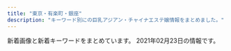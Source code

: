 ```yaml
---
title: "東京・有楽町・銀座"
description: "キーワード別にの巨乳アジアン・チャイナエステ嬢情報をまとめました。"
---
```


新着画像と新着キーワードをまとめています。
2021年02月23日の情報です。

<DmmAffiliateIns />
<KeywordTable
  shops={
    [
    {
        "img_links": [
            "http://sweet-massage.work/img/m1.png",
            "http://sweet-massage.work/img/s4.jpg",
            "http://sweet-massage.work/img/st04.jpg",
            "http://sweet-massage.work/img/st03.jpg",
            "http://sweet-massage.work/sp/img/tit.jpg",
            "http://sweet-massage.work/img/st2.jpg",
            "http://sweet-massage.work/sp/img/st3.jpg",
            "http://sweet-massage.work/sp/img/s6.jpg",
            "http://sweet-massage.work/img/sta1.jpg",
            "http://sweet-massage.work/img/sta6.jpg",
            "http://sweet-massage.work/img/s2.jpg",
            "http://sweet-massage.work/sp/img/st005.jpg",
            "http://sweet-massage.work/img/st4.jpg",
            "http://sweet-massage.work/sp/img/st06.jpg",
            "http://sweet-massage.work/img/foot-body.jpg",
            "http://sweet-massage.work/img/st02.jpg",
            "http://sweet-massage.work/sp/img/add2.jpg",
            "http://sweet-massage.work/sp/img/pic.jpg",
            "http://sweet-massage.work/sp/img/st2.jpg",
            "http://sweet-massage.work/sp/img/t-r.jpg",
            "http://sweet-massage.work/img/sta5.jpg",
            "http://sweet-massage.work/img/sta2.jpg",
            "http://sweet-massage.work/img/mobile-1.png",
            "http://sweet-massage.work/img/s6.jpg",
            "http://sweet-massage.work/img/s3.jpg",
            "http://sweet-massage.work/sp/img/t-a.jpg",
            "http://sweet-massage.work/sp/img/t-o.jpg",
            "http://sweet-massage.work/sp/img/s5.jpg",
            "http://sweet-massage.work/sp/img/time.jpg",
            "http://sweet-massage.work/sp/img/t-s.jpg",
            "http://sweet-massage.work/sp/img/sys.jpg",
            "http://sweet-massage.work/img/st3.jpg",
            "http://sweet-massage.work/img/sta4.jpg",
            "http://sweet-massage.work/sp/img/st04.jpg",
            "http://sweet-massage.work/sp/img/tel.jpg",
            "http://sweet-massage.work/img/st5.jpg",
            "http://sweet-massage.work/sp/img/st1.jpg",
            "http://sweet-massage.work/sp/img/st03.jpg",
            "http://sweet-massage.work/sp/img/st5.jpg",
            "http://sweet-massage.work/sp/img/add.jpg",
            "http://sweet-massage.work/img/sta3.jpg",
            "http://sweet-massage.work/sp/img/st05.jpg",
            "http://sweet-massage.work/sp/img/st01.jpg",
            "http://sweet-massage.work/img/s5.jpg",
            "http://sweet-massage.work/img/st1.jpg",
            "http://sweet-massage.work/img/st005.jpg",
            "http://sweet-massage.work/img/st06.jpg",
            "http://sweet-massage.work/sp/img/botton.jpg",
            "http://sweet-massage.work/sp/img/st02.jpg",
            "http://sweet-massage.work/img/s1.jpg",
            "http://sweet-massage.work/sp/img/info.jpg",
            "http://sweet-massage.work/img/st6.jpg",
            "http://sweet-massage.work/sp/img/st6.jpg",
            "http://sweet-massage.work/sp/img/st4.jpg",
            "http://sweet-massage.work/img/st05.jpg",
            "http://sweet-massage.work/sp/img/t-t.jpg",
            "http://sweet-massage.work/sp/img/s3.jpg",
            "http://sweet-massage.work/sp/img/s4.jpg",
            "http://sweet-massage.work/sp/img/pc.jpg",
            "http://sweet-massage.work/img/st01.jpg"
        ],
        "name": "Sweet",
        "keywords": {
            "C": 6,
            "89": 3,
            "D": 6,
            "88": 3,
            "85": 6,
            "E": 6,
            "86": 6
        },
        "url": "http://sweet-massage.work/",
        "station": "\u8305\u5834\u753a\u99c53\u756a\u51fa\u53e3"
    },
    {
        "url": "http://a-smile.click/",
        "name": "Firework\uff5e\u30d5\u30a1\u30a4\u30a2\u30ef\u30fc\u30af\uff5e",
        "img_links": [
            "http://a-smile.click/girl/5_1.jpg",
            "http://a-smile.click/img/faq_headimg.jpg",
            "http://a-smile.click/img/rec_headimg.jpg",
            "http://a-smile.click/girl/5.jpg",
            "http://a-smile.click/girl/2.jpg",
            "http://a-smile.click/girl/1.jpg",
            "http://a-smile.click/img/link_headimg.jpg",
            "http://a-smile.click/girl/6.jpg",
            "http://a-smile.click/img/room/photo01.jpg",
            "http://a-smile.click/girl/2_1.jpg",
            "http://a-smile.click/img/room/photo03.jpg",
            "http://a-smile.click/img/room/photo02.jpg",
            "http://a-smile.click/img/qr.png",
            "http://a-smile.click/girl/3_1.jpg",
            "http://a-smile.click/girl/4.jpg",
            "http://a-smile.click/img/head_img.jpg",
            "http://a-smile.click/img/room/photo04.jpg",
            "http://a-smile.click/girl/1_1.jpg",
            "http://a-smile.click/girl/3.jpg",
            "http://a-smile.click/img/tel.png",
            "http://a-smile.click/img/staff_headimg.jpg"
        ],
        "keywords": {},
        "station": "\u7bc9\u5730\u99c52\u756a\u51fa\u53e3"
    },
    {
        "station": "JR\u6771\u4eac\u99c5\u516b\u91cd\u6d32\u5317\u53e3",
        "name": "For you",
        "url": "http://f-relaxe.net",
        "img_links": [
            "http://f-relaxe.net/girl/011.jpg",
            "http://f-relaxe.net/images/index_07.jpg",
            "http://f-relaxe.net/girl/02a.jpg",
            "http://f-relaxe.net/images/index_13.jpg",
            "http://f-relaxe.net/images/rec_11.jpg",
            "http://f-relaxe.net/images/staff_11.jpg",
            "http://f-relaxe.net/girl/012.jpg",
            "http://f-relaxe.net/images/index_17.jpg",
            "http://f-relaxe.net/images/info_11.jpg",
            "http://f-relaxe.net/girl/011a.jpg",
            "http://f-relaxe.net/images/sub_12.jpg",
            "http://f-relaxe.net/images/index_08.jpg",
            "http://f-relaxe.net/girl/010a.jpg",
            "http://f-relaxe.net/girl/08a.jpg",
            "http://f-relaxe.net/images/index_05.jpg",
            "http://f-relaxe.net/images/index_09.jpg",
            "http://f-relaxe.net/girl/024.jpg",
            "http://f-relaxe.net/images/index_04.jpg",
            "http://f-relaxe.net/images/info.jpg",
            "http://f-relaxe.net/girl/00.jpg",
            "http://f-relaxe.net/girl/010.jpg",
            "http://f-relaxe.net/girl/09a.jpg",
            "http://f-relaxe.net/images/index_06.jpg",
            "http://f-relaxe.net/girl/07a.jpg",
            "http://f-relaxe.net/girl/02.jpg",
            "http://f-relaxe.net/images/01.jpg",
            "http://f-relaxe.net/images/index_12.jpg",
            "http://f-relaxe.net/girl/013.jpg",
            "http://f-relaxe.net/girl/013a.jpg",
            "http://f-relaxe.net/girl/07.jpg",
            "http://f-relaxe.net/girl/09.jpg",
            "http://f-relaxe.net/images/sub_15.jpg",
            "http://f-relaxe.net/girl/04.jpg",
            "http://f-relaxe.net/images/index_119.jpg",
            "http://f-relaxe.net/girl/08.jpg",
            "http://f-relaxe.net/images/index_10.jpg",
            "http://f-relaxe.net/girl/012a.jpg",
            "http://f-relaxe.net/images/index_03.jpg",
            "http://f-relaxe.net/images/02.jpg",
            "http://f-relaxe.net/images/index_01.jpg",
            "http://f-relaxe.net/images/line.jpg",
            "http://f-relaxe.net/images/sub_10.jpg",
            "http://f-relaxe.net/images/index_16.jpg",
            "http://f-relaxe.net/images/index_18.jpg",
            "http://f-relaxe.net/girl/017.jpg",
            "http://f-relaxe.net/images/rec.jpg",
            "http://f-relaxe.net/images/03.jpg",
            "http://f-relaxe.net/images/index_14.jpg"
        ],
        "keywords": {
            "C": 3,
            "85": 3,
            "D": 2,
            "91": 1,
            "93": 1,
            "E": 3,
            "83": 1,
            "87": 1,
            "G": 1,
            "90": 1,
            "86": 1,
            "89": 1
        }
    },
    {
        "station": "JR\u6771\u4eac\u99c5\u516b\u91cd\u6d32\u5317\u53e3",
        "img_links": [
            "https://mens-esthe.jpn.vin/photos/sites/4/2020/12/202012110248090.jpg",
            "https://mens-esthe.jpn.vin/images/side_mobile.jpg",
            "https://mens-esthe.jpn.vin/images/tit_staff.jpg",
            "https://mens-esthe.jpn.vin/images/photo_1.jpg",
            "https://mens-esthe.jpn.vin/images/tit_pick.jpg",
            "https://mens-esthe.jpn.vin/images/tit_face.jpg",
            "https://mens-esthe.jpn.vin/images/room2.jpg",
            "https://mens-esthe.jpn.vin/images/nav_link04.png",
            "https://mens-esthe.jpn.vin/images/navbar-top.jpg",
            "https://mens-esthe.jpn.vin/images/tit_info.jpg",
            "https://mens-esthe.jpn.vin/images/nav_link02.png",
            "https://mens-esthe.jpn.vin/images/sp_tit_staff02.jpg",
            "https://mens-esthe.jpn.vin/photos/sites/4/2020/12/2020121102464663.jpg",
            "https://mens-esthe.jpn.vin/images/sp_tit_link.jpg",
            "https://mens-esthe.jpn.vin/images/nav_link01.png",
            "https://mens-esthe.jpn.vin/images/sp_tit_info.jpg",
            "https://mens-esthe.jpn.vin/images/end.png",
            "https://mens-esthe.jpn.vin/images/top.png",
            "https://mens-esthe.jpn.vin/images/sp_end.png",
            "https://mens-esthe.jpn.vin/images/tit_link.jpg",
            "https://mens-esthe.jpn.vin/images/tit_staff02.jpg",
            "https://mens-esthe.jpn.vin/photos/sites/4/2020/12/2020121102501422.jpg",
            "https://mens-esthe.jpn.vin/images/sp_tit_pick.jpg",
            "https://mens-esthe.jpn.vin/images/sp_tit_staff.jpg",
            "https://mens-esthe.jpn.vin/images/nav_link05.png",
            "https://mens-esthe.jpn.vin/photos/sites/4/2020/12/2020121102462172.jpg",
            "https://mens-esthe.jpn.vin/images/nav_link03.png",
            "https://mens-esthe.jpn.vin/images/nav_link08.png",
            "https://mens-esthe.jpn.vin/photos/sites/4/2020/12/2020121102483539.jpg",
            "https://mens-esthe.jpn.vin/images/sp_photo_1.jpg",
            "https://mens-esthe.jpn.vin/images/room1.jpg",
            "https://mens-esthe.jpn.vin/images/nav_link07.png",
            "https://mens-esthe.jpn.vin/images/nav_link06.png"
        ],
        "name": "\u6771\u4eac\u65e5\u672c\u6a4b\u30e1\u30f3\u30ba\u30a8\u30b9\u30c6",
        "url": "https://mens-esthe.jpn.vin/",
        "keywords": {
            "D": 125,
            "86": 100,
            "85": 25
        }
    },
    {
        "name": "\u7652\u3057\u306e\u6d77",
        "url": "http://xn--vckg5a5c7c8c1czd.in.net/",
        "img_links": [
            "http://xn--vckg5a5c7c8c1czd.in.net/images/staff_images/top_small_5.jpg",
            "http://xn--vckg5a5c7c8c1czd.in.net/images/an_1_07.jpg",
            "http://xn--vckg5a5c7c8c1czd.in.net/images/an_2_07.jpg",
            "http://xn--vckg5a5c7c8c1czd.in.net/images/staff_images/cg17.jpg",
            "http://xn--vckg5a5c7c8c1czd.in.net/images/staff_images/top_small_14.jpg",
            "http://xn--vckg5a5c7c8c1czd.in.net/images/slider/slide3.jpg",
            "http://xn--vckg5a5c7c8c1czd.in.net/images/an_1_04.jpg",
            "http://xn--vckg5a5c7c8c1czd.in.net/images/slider/slide2s.jpg",
            "http://xn--vckg5a5c7c8c1czd.in.net/images/an_2_05.jpg",
            "http://xn--vckg5a5c7c8c1czd.in.net/images/slider/slide2.jpg",
            "http://xn--vckg5a5c7c8c1czd.in.net/images/an_2_04.jpg",
            "http://xn--vckg5a5c7c8c1czd.in.net/images/an_2_02.jpg",
            "http://xn--vckg5a5c7c8c1czd.in.net/images/QRcode.jpg",
            "http://xn--vckg5a5c7c8c1czd.in.net/images/slider/slide1s.jpg",
            "http://xn--vckg5a5c7c8c1czd.in.net/images/an_1_02.jpg",
            "http://xn--vckg5a5c7c8c1czd.in.net/images/index_01.jpg",
            "http://xn--vckg5a5c7c8c1czd.in.net/images/slider/slide1.jpg",
            "http://xn--vckg5a5c7c8c1czd.in.net/images/staff_images/top_small_16.jpg",
            "http://xn--vckg5a5c7c8c1czd.in.net/images/staff_images/top_small_1.jpg",
            "http://xn--vckg5a5c7c8c1czd.in.net/images/no.png",
            "http://xn--vckg5a5c7c8c1czd.in.net/images/staff_images/top_small_17.jpg",
            "http://xn--vckg5a5c7c8c1czd.in.net/images/staff_images/cg16.jpg",
            "http://xn--vckg5a5c7c8c1czd.in.net/images/an_2_03.jpg",
            "http://xn--vckg5a5c7c8c1czd.in.net/images/slider/slide3s.jpg",
            "http://xn--vckg5a5c7c8c1czd.in.net/images/staff_images/cg14.jpg",
            "http://xn--vckg5a5c7c8c1czd.in.net/images/staff_images/cg1.jpg",
            "http://xn--vckg5a5c7c8c1czd.in.net/images/staff_images/cg5.jpg",
            "http://xn--vckg5a5c7c8c1czd.in.net/images/an_1_06.jpg",
            "http://xn--vckg5a5c7c8c1czd.in.net/images/an_2_06.jpg",
            "http://xn--vckg5a5c7c8c1czd.in.net/images/an_1_03.jpg"
        ],
        "station": "\u65b0\u5bcc\u753a\u99c5",
        "keywords": {
            "E": 4,
            "D": 16,
            "86": 20
        }
    },
    {
        "img_links": [
            "http://prime-relax.work/img/sta7.jpg",
            "http://prime-relax.work/sp/img/sta13.jpg",
            "http://prime-relax.work/img/link-.jpg",
            "http://prime-relax.work/sp/img/sta8.jpg",
            "http://prime-relax.work/img/st7.jpg",
            "http://prime-relax.work/img/st13.jpg",
            "http://prime-relax.work/img/mo.png",
            "http://prime-relax.work/img/st4.jpg",
            "http://prime-relax.work/img/sta9.jpg",
            "http://prime-relax.work/sp/img/sta4.jpg",
            "http://prime-relax.work/img/head.jpg",
            "http://prime-relax.work/sp/img/add.jpg",
            "http://prime-relax.work/sp/img/botton.jpg",
            "http://prime-relax.work/img/st5.jpg",
            "http://prime-relax.work/img/st9.jpg",
            "http://prime-relax.work/sp/img/sys.jpg",
            "http://prime-relax.work/img/st07.jpg",
            "http://prime-relax.work/img/sta13.jpg",
            "http://prime-relax.work/img/IMG_1675.jpg",
            "http://prime-relax.work/sp/img/sta9.jpg",
            "http://prime-relax.work/sp/img/p-7.jpg",
            "http://prime-relax.work/img/IMG_1667.jpg",
            "http://prime-relax.work/sp/img/sta7.jpg",
            "http://prime-relax.work/img/st8.jpg",
            "http://prime-relax.work/img/sys.jpg",
            "http://prime-relax.work/sp/img/add2.jpg",
            "http://prime-relax.work/sp/img/t-o.jpg",
            "http://prime-relax.work/img/IMG_1699.jpg",
            "http://prime-relax.work/img/eve.jpg",
            "http://prime-relax.work/img/sta5.jpg",
            "http://prime-relax.work/sp/img/t-s.jpg",
            "http://prime-relax.work/sp/img/sta11.jpg",
            "http://prime-relax.work/img/st04.jpg",
            "http://prime-relax.work/img/st12.jpg",
            "http://prime-relax.work/img/sta4.jpg",
            "http://prime-relax.work/sp/img/time.jpg",
            "http://prime-relax.work/sp/img/tel.jpg",
            "http://prime-relax.work/sp/img/p-8.jpg",
            "http://prime-relax.work/sp/img/sta5.jpg",
            "http://prime-relax.work/img/sta8.jpg",
            "http://prime-relax.work/img/st11.jpg",
            "http://prime-relax.work/sp/img/t-r.jpg",
            "http://prime-relax.work/sp/img/sta14.jpg",
            "http://prime-relax.work/sp/img/p-9.jpg",
            "http://prime-relax.work/img/IMG_1709.jpg",
            "http://prime-relax.work/img/bottom-.png",
            "http://prime-relax.work/sp/img/cam.jpg",
            "http://prime-relax.work/img/st014.jpg",
            "http://prime-relax.work/img/link20067.jpg",
            "http://prime-relax.work/img/link10033.jpg",
            "http://prime-relax.work/img/sta11.jpg",
            "http://prime-relax.work/img/st013.jpg",
            "http://prime-relax.work/img/body-.jpg",
            "http://prime-relax.work/img/sta14.jpg",
            "http://prime-relax.work/sp/img/tit.jpg",
            "http://prime-relax.work/img/sta12.jpg",
            "http://prime-relax.work/sp/img/t-a.jpg",
            "http://prime-relax.work/sp/img/add3.jpg",
            "http://prime-relax.work/sp/img/sta12.jpg",
            "http://prime-relax.work/sp/img/pic.jpg",
            "http://prime-relax.work/sp/img/t-t.jpg",
            "http://prime-relax.work/img/st14.jpg",
            "http://prime-relax.work/img/bottom.png",
            "http://prime-relax.work/sp/img/pc.jpg",
            "http://prime-relax.work/sp/img/info.jpg",
            "http://prime-relax.work/img/link300100.jpg",
            "http://prime-relax.work/img/st08.jpg"
        ],
        "name": "PRIME\u30fb\u30d7\u30e9\u30a4\u30e0",
        "station": "\u99ac\u55b0\u753a\u99c51\u756a\u51fa\u53e3",
        "keywords": {
            "D": 10,
            "86": 7,
            "87": 4,
            "84": 5,
            "82": 1,
            "E": 1,
            "C": 7,
            "88": 1
        },
        "url": "http://prime-relax.work/"
    },
    {
        "url": "http://ginzamassage.net",
        "img_links": [
            "http://ginzamassage.net/user_data/00000128.jpg",
            "http://ginzamassage.net/user_data/00000238.jpg",
            "http://ginzamassage.net/user_data/00000135.jpg",
            "http://ginzamassage.net/user_data/00000142.jpg",
            "http://ginzamassage.net/user_data/00000131.jpg",
            "http://ginzamassage.net/user_data/00000233.jpg",
            "http://ginzamassage.net/user_data/00000138.jpg",
            "http://ginzamassage.net/images/noimg.png",
            "http://ginzamassage.net/user_data/00000146.jpg",
            "http://ginzamassage.net/user_data/00000124.jpg",
            "http://ginzamassage.net/user_data/00000133.jpg",
            "http://ginzamassage.net/user_data/00000116.jpg",
            "http://ginzamassage.net/user_data/00000226.jpg",
            "http://ginzamassage.net/user_data/00000109.jpg",
            "http://ginzamassage.net/user_data/00000141.jpg",
            "http://ginzamassage.net/user_data/00000125.jpg",
            "http://ginzamassage.net/user_data/00000228.jpg",
            "http://ginzamassage.net/user_data/00000153.jpg",
            "http://ginzamassage.net/user_data/00000100.jpg",
            "http://ginzamassage.net/user_data/00000218.jpg",
            "http://ginzamassage.net/user_data/00000104.jpg",
            "http://ginzamassage.net/user_data/00000103.jpg",
            "http://ginzamassage.net/user_data/00000147.jpg",
            "http://ginzamassage.net/user_data/00000101.jpg",
            "http://ginzamassage.net/user_data/00000130.jpg",
            "http://ginzamassage.net/images/1.jpg",
            "http://ginzamassage.net/user_data/00000099.jpg",
            "http://ginzamassage.net/user_data/00000143.jpg",
            "http://ginzamassage.net/user_data/00000139.jpg",
            "http://ginzamassage.net/user_data/00000216.jpg",
            "http://ginzamassage.net/user_data/00000123.jpg",
            "http://ginzamassage.net/user_data/00000121.jpg",
            "http://ginzamassage.net/user_data/00000102.jpg",
            "http://ginzamassage.net/user_data/00000106.jpg",
            "http://ginzamassage.net/user_data/00000137.jpg",
            "http://ginzamassage.net/user_data/00000225.jpg",
            "http://ginzamassage.net/user_data/00000129.jpg",
            "http://ginzamassage.net/user_data/00000134.jpg",
            "http://ginzamassage.net/user_data/00000105.jpg",
            "http://ginzamassage.net/user_data/00000148.png",
            "http://ginzamassage.net/user_data/00000217.jpg",
            "http://ginzamassage.net/user_data/00000115.jpg",
            "http://ginzamassage.net/user_data/00000117.jpg",
            "http://ginzamassage.net/user_data/00000097.jpg",
            "http://ginzamassage.net/user_data/00000140.jpg",
            "http://ginzamassage.net/user_data/00000232.jpg",
            "http://ginzamassage.net/user_data/00000114.jpg",
            "http://ginzamassage.net/user_data/00000184.jpg",
            "http://ginzamassage.net/user_data/00000149.jpg",
            "http://ginzamassage.net/user_data/00000235.jpg",
            "http://ginzamassage.net/user_data/00000237.jpg",
            "http://ginzamassage.net/user_data/00000132.jpg",
            "http://ginzamassage.net/user_data/00000126.jpg",
            "http://ginzamassage.net/user_data/00000144.jpg",
            "http://ginzamassage.net/user_data/00000136.jpg",
            "http://ginzamassage.net/user_data/00000127.jpg",
            "http://ginzamassage.net/user_data/00000145.jpg"
        ],
        "name": "\u91d1\u306e\u83ef",
        "keywords": {
            "\u4e73": 1,
            "\u80f8": 7
        },
        "station": "\u6771\u9280\u5ea7\u99c55\u756a\u51fa\u53e3"
    },
    {
        "keywords": {
            "86": 4,
            "D": 6,
            "88": 6,
            "C": 14,
            "85": 10
        },
        "station": "\u6c34\u5929\u5bae\u524d\u99c58\u756a\u51fa\u53e3",
        "name": "\u3086\u3089\u308a\u9999",
        "url": "http://yurarika.work/",
        "img_links": [
            "http://yurarika.work/staff/mirai2.jpg",
            "http://yurarika.work/staff/rara.jpg",
            "http://yurarika.work/staff/mika1.jpg",
            "http://yurarika.work/img/all/loader.png",
            "http://yurarika.work/staff/rara2.jpg",
            "http://yurarika.work/staff/aya.jpg",
            "http://yurarika.work/staff/rara1.jpg",
            "http://yurarika.work/staff/mirai1.jpg",
            "http://yurarika.work/staff/aya2.jpg",
            "http://yurarika.work/staff/mika2.jpg",
            "http://yurarika.work/staff/mika.jpg",
            "http://yurarika.work/staff/aya1.jpg",
            "http://yurarika.work/staff/mirai.jpg"
        ]
    },
    {
        "img_links": [
            "https://angel-love.tyo.cm/photos/sites/27/2021/02/2021021603162127.jpg",
            "https://angel-love.tyo.cm/images/mobile.jpg",
            "https://angel-love.tyo.cm/images/top.jpg",
            "https://angel-love.tyo.cm/photos/sites/27/2021/02/2021021603212172.jpg",
            "https://angel-love.tyo.cm/images/room2.jpg",
            "https://angel-love.tyo.cm/images/s_news.jpg",
            "https://angel-love.tyo.cm/images/s_staff.png",
            "https://angel-love.tyo.cm/images/news_bj1.jpg",
            "https://angel-love.tyo.cm/photos/sites/27/2021/02/2021021606263617.jpg",
            "https://angel-love.tyo.cm/images/s1.jpg",
            "https://angel-love.tyo.cm/images/s3.jpg",
            "https://angel-love.tyo.cm/images/news_bj3.jpg",
            "https://angel-love.tyo.cm/images/room4.jpg",
            "https://angel-love.tyo.cm/images/info.jpg",
            "https://angel-love.tyo.cm/images/room3.jpg",
            "https://angel-love.tyo.cm/photos/sites/27/2021/02/2021021603162366.jpg",
            "https://angel-love.tyo.cm/photos/sites/27/2021/02/2021021606344273.jpg",
            "https://angel-love.tyo.cm/images/room1.jpg"
        ],
        "station": "\u9280\u5ea7\u99c5A5\u51fa\u53e3",
        "keywords": {
            "87": 10,
            "85": 5,
            "D": 20,
            "86": 5
        },
        "url": "https://angel-love.tyo.cm/",
        "name": "Angel Love"
    },
    {
        "keywords": {
            "86": 13,
            "D": 10,
            "E": 1,
            "C": 2
        },
        "img_links": [
            "http://esthe-aroma.com/images/photo02.jpg",
            "http://esthe-aroma.com/images/cg10.jpg",
            "http://esthe-aroma.com/images/cg13.jpg",
            "http://esthe-aroma.com/images/cg01.jpg",
            "http://esthe-aroma.com/images/photo01.jpg",
            "http://esthe-aroma.com/images/btn2.png",
            "http://esthe-aroma.com/images/qrc.jpg",
            "http://esthe-aroma.com/images/icon_top.png",
            "http://esthe-aroma.com/images/cg11.jpg",
            "http://esthe-aroma.com/images/photo03.jpg",
            "http://esthe-aroma.com/images/icon_info.png",
            "http://esthe-aroma.com/images/end-info.png",
            "http://esthe-aroma.com/images/cg08.jpg",
            "http://esthe-aroma.com/images/cg05.jpg",
            "http://esthe-aroma.com/images/cg04.jpg",
            "http://esthe-aroma.com/images/icon_concept.png",
            "http://esthe-aroma.com/images/mainImg_sub.jpg",
            "http://esthe-aroma.com/images/cg03.jpg",
            "http://esthe-aroma.com/images/icon_staff.png",
            "http://esthe-aroma.com/images/cg12.jpg",
            "http://esthe-aroma.com/images/icon_tel.png",
            "http://esthe-aroma.com/images/cg02.jpg",
            "http://esthe-aroma.com/images/cg06.jpg",
            "http://esthe-aroma.com/images/cg07.jpg",
            "http://esthe-aroma.com/images/cg09.jpg"
        ],
        "url": "http://esthe-aroma.com/",
        "name": "Miss.9\uff5e\u30df\u30b9.\u30ad\u30e5\u30a6\uff5e",
        "station": "\u99ac\u55b0\u6a2a\u5c71\u99c5A2\u51fa\u53e3"
    },
    {
        "keywords": {
            "C": 6,
            "87": 6,
            "88": 3,
            "86": 18,
            "85": 6,
            "D": 27
        },
        "img_links": [
            "http://www.hitomebore.esjp.info/files/008.jpg",
            "http://www.hitomebore.esjp.info/images/m3.jpg",
            "http://www.hitomebore.esjp.info/images/m2.jpg",
            "http://www.hitomebore.esjp.info/images/m4.jpg",
            "http://www.hitomebore.esjp.info/files/014.jpg",
            "http://www.hitomebore.esjp.info/files/012.jpg",
            "http://www.hitomebore.esjp.info/images/btn2.png",
            "http://www.hitomebore.esjp.info/files/010.jpg",
            "http://www.hitomebore.esjp.info/files/015.jpg",
            "http://www.hitomebore.esjp.info/images/mainImg_sub.jpg",
            "http://www.hitomebore.esjp.info/files/013.jpg",
            "http://www.hitomebore.esjp.info/files/016.jpg",
            "http://www.hitomebore.esjp.info/files/011.jpg",
            "http://www.hitomebore.esjp.info/files/002.jpg",
            "http://www.hitomebore.esjp.info/images/m1.jpg",
            "http://www.hitomebore.esjp.info/files/009.jpg",
            "http://www.hitomebore.esjp.info/images/mainImg2.jpg",
            "http://www.hitomebore.esjp.info/files/007.jpg"
        ],
        "url": "http://www.hitomebore.esjp.info/",
        "name": "\u3072\u3068\u3081\u307c\u308c",
        "station": "\u65b0\u5bcc\u753a\u99c53\u756a\u51fa\u53e3"
    },
    {
        "station": "\u6771\u9280\u5ea7\u99c55\u756a\u51fa\u53e3",
        "name": "\u6843\u82b1\u6c34*\u3068\u3046\u304b\u3059\u3044",
        "img_links": [
            "http://toukasui.jpn.mn/images/room4.jpg",
            "http://toukasui.jpn.mn/images/news.jpg",
            "http://toukasui.jpn.mn/photos/sites/49/2018/11/2018110702420266.jpg",
            "http://toukasui.jpn.mn/photos/sites/49/2019/03/2019030615101559.jpg",
            "http://toukasui.jpn.mn/photos/sites/49/2019/07/2019070111270334.jpg",
            "http://toukasui.jpn.mn/photos/sites/49/2019/08/2019081010463794.jpg",
            "http://toukasui.jpn.mn/images/pick.jpg",
            "http://toukasui.jpn.mn/photos/sites/49/2018/12/2018121411170742.jpg",
            "http://toukasui.jpn.mn/photos/sites/49/2020/09/202009151644200.jpg",
            "http://toukasui.jpn.mn/photos/sites/49/2019/08/2019082510480041.jpg",
            "http://toukasui.jpn.mn/images/face.jpg",
            "http://toukasui.jpn.mn/images/room1.jpg",
            "http://toukasui.jpn.mn/photos/sites/49/2019/06/2019061711394937.jpg",
            "http://toukasui.jpn.mn/images/mobile.jpg",
            "http://toukasui.jpn.mn/photos/sites/49/2018/11/2018111701424587.jpg",
            "http://toukasui.jpn.mn/images/top.jpg",
            "http://toukasui.jpn.mn/photos/sites/49/2019/02/2019020710305082.jpg",
            "http://toukasui.jpn.mn/photos/sites/49/2019/09/2019091616543823.jpg",
            "http://toukasui.jpn.mn/images/room2.jpg",
            "http://toukasui.jpn.mn/images/s_staff.png",
            "http://toukasui.jpn.mn/photos/sites/49/2019/02/2019021519245846.jpg",
            "http://toukasui.jpn.mn/images/room3.jpg",
            "http://toukasui.jpn.mn/photos/sites/49/2019/11/2019111002374421.jpg"
        ],
        "url": "http://toukasui.jpn.mn/",
        "keywords": {
            "D": 9,
            "86": 7,
            "89": 1,
            "85": 2,
            "88": 1,
            "87": 2,
            "F": 1,
            "E": 3
        }
    },
    {
        "img_links": [
            "http://momipara.jp/img/link/momi88.jpg",
            "https://b.st-hatena.com/images/entry-button/button-only@2x.png",
            "http://b.hatena.ne.jp/images/v4/public/add/hatenabookmark_ios7.png",
            "https://www.hatena.ne.jp/images/wwwridge/ok@2x.png",
            "https://www.hatena.ne.jp/images/wwwridge/ng@2x.png",
            "https://b.hatena.ne.jp/images/v4/public/add/hatenabookmark_android.png",
            "http://asian.mensesthe.tokyo/wp-content/uploads/2016/01/7CzXuAWe.jpg",
            "http://b.hatena.ne.jp/images/v4/public/add/hatenabookmark_android.png",
            "https://www.hatena.ne.jp/images/wwwridge/help@2x.png",
            "http://\u30a2\u30b8\u30a2\u30f3\u30a8\u30b9\u30c6.biz/images/88-31.jpg",
            "https://b.hatena.ne.jp/images/v4/public/add/hatenabookmark_ios7.png"
        ],
        "url": "http://kaitekido.eei.jp/",
        "name": "\u5feb\u9069\u5802",
        "station": "\u516b\u4e01\u5800\u99c5B2\u51fa\u53e3",
        "keywords": {}
    },
    {
        "keywords": {
            "E": 1,
            "C": 1,
            "89": 1,
            "D": 3
        },
        "img_links": [
            "https://est-tiara.info/staffPhoto/s20201016083716.jpg",
            "https://est-tiara.info/staffPhoto/b20201016083614.jpg",
            "https://est-tiara.info/images/gallery/r3.jpg",
            "https://est-tiara.info/images/gallery/r5.jpg",
            "https://est-tiara.info/uploadfiles/Image/campaignEstTiaraInfo.jpg",
            "https://est-tiara.info/js/sliderLine/slide_next.png",
            "https://est-tiara.info/images/gallery/r8.jpg",
            "https://est-tiara.info/staffPhoto/s20201016083828.jpg",
            "https://est-tiara.info/images/returnBtn.png",
            "https://est-tiara.info/images/gallery/r2.jpg",
            "https://est-tiara.info/images/gallery/r6.jpg",
            "https://est-tiara.info/images/gallery/r7.jpg",
            "https://est-tiara.info/js/sliderLine/slide_prev.png",
            "https://est-tiara.info/staffPhoto/b20201016083716.jpg",
            "https://est-tiara.info/images/mobile.png",
            "https://est-tiara.info/staffPhoto/s20201016083756.jpg",
            "https://est-tiara.info/staffPhoto/s20200924141844.jpg",
            "https://est-tiara.info/staffPhoto/b20201016083828.jpg",
            "https://est-tiara.info/images/gallery/r1.jpg",
            "https://est-tiara.info/images/gallery/r4.jpg",
            "https://est-tiara.info/staffPhoto/b20200924141844.jpg",
            "https://est-tiara.info/staffPhoto/b20201016083756.jpg",
            "https://est-tiara.info/staffPhoto/s20201016083614.jpg"
        ],
        "name": "Tiara-\u30c6\u30a4\u30a2\u30e9-",
        "url": "https://est-tiara.info/",
        "station": "\u6771\u9280\u5ea7\u99c5A7\u51fa\u53e3"
    },
    {
        "keywords": {
            "89": 3,
            "C": 2,
            "85": 2,
            "E": 3
        },
        "station": "JR\u6771\u4eac\u99c5\u516b\u91cd\u6d32\u53e3",
        "url": "http://koikst.xyz/",
        "name": "\u60a0",
        "img_links": [
            "http://koikst.xyz/_src/20991736/t02200330_0640096013249885015.jpg",
            "http://sunflower.jp.net/6.jpg",
            "http://koikst.xyz/_src/20886062/index_35.png",
            "http://koikst.xyz/_src/20886061/index_34.png",
            "http://koikst.xyz/_src/51067433/wechatimg726.jpg",
            "http://koikst.xyz/_src/20886103/up.png",
            "http://koikst.xyz/_src/20885836/sign.jpg",
            "http://sunflower.jp.net/1.jpg",
            "http://koikst.xyz/_src/20886222/up.png",
            "http://koikst.xyz/_src/20886010/img_3017.jpg",
            "http://koikst.xyz/_src/20885828/up.png",
            "http://koikst.xyz/_src/20886303/07958eda583eff2b24876adf03c0a434.jpg",
            "http://koikst.xyz/_src/20886066/slider2.png",
            "http://koikst.xyz/_src/20886019/up.png",
            "http://koikst.xyz/_src/20885997/up.png",
            "http://koikst.xyz/_src/51067440/wechatimg723.jpg",
            "http://koikst.xyz/_src/20886231/_dsf0770_pp.jpg",
            "http://koikst.xyz/_src/20885809/www.cman.png",
            "http://sunflower.jp.net/2.jpg",
            "http://koikst.xyz/_src/20886235/t02200330_0640096013249885015.jpg",
            "http://koikst.xyz/_src/20886111/_dsf0778_pp.jpg",
            "http://koikst.xyz/_src/20886300/media-20170919.jpg",
            "http://koikst.xyz/_src/51067437/wechatimg724.jpg",
            "http://koikst.xyz/_src/20886007/_k3_6020.jpg",
            "http://koikst.xyz/_src/20886283/img20170527114635169213.png",
            "http://koikst.xyz/_src/20886064/index_37.png",
            "http://koikst.xyz/_src/20886009/img_2917.jpg",
            "http://koikst.xyz/_src/20886211/07958eda583eff2b24876adf03c0a434.jpg",
            "http://koikst.xyz/_src/20886035/up.png",
            "http://koikst.xyz/_src/20886122/up.png",
            "http://koikst.xyz/_src/20885811/up.png",
            "http://koikst.xyz/_src/20886310/wechatimg405.jpg",
            "http://koikst.xyz/_src/20886305/therapist-ito.jpg",
            "http://koikst.xyz/_src/20886233/906ab10dd05fdcaee1fa99bd6e5779ea.jpg",
            "http://koikst.xyz/_src/51067435/wechatimg725.jpg",
            "http://koikst.xyz/_src/21089124/img20180325193504865361.png",
            "http://koikst.xyz/_src/20886060/index_33.png",
            "http://koikst.xyz/_src/20886059/sign.png",
            "http://koikst.xyz/_src/20886005/wechatimg35.jpg",
            "http://koikst.xyz/_src/20886308/t02200330_0640096013249885015.jpg",
            "http://koikst.xyz/_src/20886229/_dsf0778_pp.jpg",
            "http://koikst.xyz/_src/20886148/therapist-ito.jpg",
            "http://koikst.xyz/_src/20885845/up.png",
            "http://koikst.xyz/_src/20886092/therapist-ito.jpg",
            "http://koikst.xyz/_src/20886065/index_38.png",
            "http://koikst.xyz/_src/20886058/sign.png",
            "http://koikst.xyz/_src/20886063/index_36.png",
            "http://koikst.xyz/_src/20886008/_k3_6019.jpg",
            "http://sunflower.jp.net/5.jpg",
            "http://koikst.xyz/_src/20886287/9c88380aa0315ec9292225a3223d62d9.jpg",
            "http://koikst.xyz/_src/20886006/wechatimg36.jpg",
            "http://sunflower.jp.net/3.jpg"
        ]
    },
    {
        "url": "https://melodyspa.tokyo/",
        "station": "JR\u65b0\u65e5\u672c\u6a4b\u99c56\u756a\u51fa\u53e3",
        "img_links": [
            "https://melodyspa.tokyo/images/st/st_.jpg",
            "https://melodyspa.tokyo/images/st/ringo.jpg",
            "https://melodyspa.tokyo/images/st/you2.jpg",
            "https://melodyspa.tokyo/images/st/mina2.jpg",
            "https://melodyspa.tokyo/images/st/risa.jpg",
            "https://melodyspa.tokyo/images/st/yuna.jpg",
            "https://melodyspa.tokyo/images/st/you3.jpg",
            "https://melodyspa.tokyo/images/share/pagetop.png",
            "https://melodyspa.tokyo/images/st/yuna1.jpg",
            "https://melodyspa.tokyo/images/st/yuna2.jpg",
            "https://melodyspa.tokyo/images/st/rui.jpg",
            "https://melodyspa.tokyo/images/topimage/topimage.jpg",
            "https://melodyspa.tokyo/images/st/miho.jpg",
            "https://melodyspa.tokyo/images/st/mina.jpg",
            "https://melodyspa.tokyo/images/st/rara2.jpg",
            "https://melodyspa.tokyo/images/st/you.jpg"
        ],
        "name": "Melody Spa -\u30e1\u30ed\u30c7\u30a3 \u30b9\u30d1-",
        "keywords": {
            "\u5de8\u4e73": 4,
            "F": 6,
            "86": 4,
            "C": 32,
            "\u4e73": 4
        }
    },
    {
        "keywords": {
            "81": 3,
            "88": 21,
            "G": 6,
            "89": 21,
            "\u30bb\u30af\u30b7\u30fc": 1,
            "86": 6,
            "82": 3,
            "87": 12,
            "C": 12,
            "85": 6,
            "84": 3,
            "\u80f8": 2,
            "D": 30,
            "F": 6,
            "E": 13
        },
        "station": "\u5c0f\u4f1d\u99ac\u753a\u99c53\u756a\u51fa\u53e3",
        "name": "\u30eb\u30ca\u30b7\u30e3\u30a4\u30f3",
        "img_links": [
            "http://luna-shine.info/uploads/lunashine/images/rq01.jpg",
            "http://luna-shine.info/uploads/lunashine/2015/01/2_e589afe69cac.jpg",
            "http://luna-shine.info/uploads/lunashine/images/new_d.jpg",
            "http://luna-shine.info/uploads/lunashine/2013/01/room-5.jpg",
            "http://luna-shine.info/uploads/lunashine/2013/01/room-6.jpg",
            "http://luna-shine.info/uploads/lunashine/2019/05/e5beaee4bfa1e59bbee78987_201905171313091.jpg",
            "http://luna-shine.info/uploads/lunashine/2012/12/mailmaka.jpg",
            "http://luna-shine.info/uploads/lunashine/2013/01/room-7.jpg",
            "http://luna-shine.info/uploads/lunashine/2015/03/12344780f_e589afe69cac.jpg",
            "http://luna-shine.info/uploads/lunashine/2019/04/bottom.jpg",
            "http://luna-shine.info/uploads/lunashine/images/picup.png",
            "http://luna-shine.info/uploads/lunashine/2019/01/e5beaee4bfa1e59bbee78987_20190124144601.jpg",
            "http://luna-shine.info/uploads/lunashine/2015/06/image1-266x4001.jpg",
            "http://luna-shine.info/uploads/lunashine/2019/03/e5beaee4bfa1e59bbee78987_201903161627476.jpg",
            "http://luna-shine.info/uploads/lunashine/2014/05/naomi1-276x3583.jpg",
            "http://luna-shine.info/uploads/lunashine/2019/03/e5beaee4bfa1e59bbee78987_201903141535171.jpg",
            "http://luna-shine.info/uploads/lunashine/2020/01/e5beaee4bfa1e59bbee78987_20190517131309.jpg",
            "http://luna-shine.info/uploads/lunashine/2014/06/9c1b42356edc1bb51d040e0a1783fa97.png",
            "http://luna-shine.info/uploads/lunashine/2013/01/img_0370_e589afe69cac-276x368.jpg",
            "http://luna-shine.info/uploads/lunashine/2013/11/e381afe3828be3818b-1000x1333.jpg",
            "http://luna-shine.info/uploads/lunashine/2015/12/qqe59bbee7898720151214133747.jpg",
            "http://luna-shine.info/uploads/lunashine/2019/12/e5beaee4bfa1e59bbee78987_20191207154634.jpg",
            "http://luna-shine.info/uploads/lunashine/2012/12/topview3.jpg",
            "http://luna-shine.info/uploads/lunashine/2014/06/image-15.jpeg",
            "http://luna-shine.info/uploads/lunashine/2015/01/0.jpg",
            "http://luna-shine.info/uploads/lunashine/2013/05/p1020464_e589afe69cac.jpg",
            "http://luna-shine.info/uploads/lunashine/2013/01/room-2.jpg",
            "http://luna-shine.info/uploads/lunashine/2014/05/22.jpg",
            "http://luna-shine.info/uploads/lunashine/images/no-photo.jpg",
            "http://luna-shine.info/uploads/lunashine/2016/12/img_4240.jpg",
            "http://luna-shine.info/uploads/lunashine/2019/04/e5beaee4bfa1e59bbee78987_201903161627478.jpg",
            "http://luna-shine.info/uploads/lunashine/2015/03/123.jpg",
            "http://luna-shine.info/uploads/lunashine/2017/04/22221.jpg",
            "http://luna-shine.info/uploads/lunashine/2019/07/qqe59bbee78987201504181707251.jpg",
            "http://luna-shine.info/uploads/lunashine/2013/01/img_0427_e589afe69cac-276x368.jpg",
            "http://luna-shine.info/uploads/lunashine/2015/03/171f728230a16701d87b9e61ba70edf8.png",
            "http://luna-shine.info/uploads/lunashine/2019/04/e5beaee4bfa1e59bbee78987_2019031616274791.jpg",
            "http://luna-shine.info/uploads/lunashine/2019/12/e5beaee4bfa1e59bbee78987_201912071546181.jpg",
            "http://luna-shine.info/uploads/lunashine/images/rq03.jpg",
            "http://luna-shine.info/uploads/lunashine/2012/12/topview0.jpg",
            "http://luna-shine.info/uploads/lunashine/2013/01/room-3.jpg",
            "http://luna-shine.info/uploads/lunashine/2015/01/11.jpg",
            "http://luna-shine.info/uploads/lunashine/2013/10/4_e589afe69cac.jpg",
            "http://luna-shine.info/uploads/lunashine/2012/12/topview1.jpg",
            "http://luna-shine.info/uploads/lunashine/2018/05/2.jpg",
            "http://luna-shine.info/uploads/lunashine/2016/11/31.jpg",
            "http://luna-shine.info/uploads/lunashine/2013/01/room-1.jpg",
            "http://luna-shine.info/uploads/lunashine/2013/11/e381afe3828be3818befbc92-1000x1333.jpg",
            "http://luna-shine.info/uploads/lunashine/2013/01/room-10.jpg",
            "http://luna-shine.info/uploads/lunashine/2014/06/image-14.jpeg",
            "http://luna-shine.info/uploads/lunashine/2019/04/tel.jpg",
            "http://luna-shine.info/uploads/lunashine/2015/09/1-12041z120344c1_e589afe69cac_e589afe69cac.jpg",
            "http://luna-shine.info/uploads/lunashine/2013/01/room-11.jpg",
            "http://luna-shine.info/uploads/lunashine/2015/03/8dbe4d07b4f1258c30f14b30e60c1466.png",
            "http://luna-shine.info/uploads/lunashine/2013/01/room-8.jpg",
            "http://luna-shine.info/uploads/lunashine/2013/01/qiu-1.jpg",
            "http://luna-shine.info/uploads/lunashine/2013/10/e38182e38286e381bf3_e589afe69cac.jpg",
            "http://luna-shine.info/uploads/lunashine/2013/10/e381bfe382841_e589afe69cac.jpg",
            "http://luna-shine.info/uploads/lunashine/images/new_tit.jpg",
            "http://luna-shine.info/uploads/lunashine/2013/03/img_0522_e589afe69cac-1000x1333.jpg",
            "http://luna-shine.info/uploads/lunashine/2015/04/1111_e589afe69cac.jpg",
            "http://luna-shine.info/uploads/lunashine/2012/12/topview4.jpg",
            "http://luna-shine.info/uploads/lunashine/2012/12/mobile.jpg",
            "http://luna-shine.info/uploads/lunashine/2015/03/11111.jpg",
            "http://luna-shine.info/uploads/lunashine/2013/10/e381bfe3818d2_e589afe69cac.jpg",
            "http://luna-shine.info/uploads/lunashine/2015/04/1111_e589afe69cac1.jpg",
            "http://luna-shine.info/uploads/lunashine/2014/04/image_e589afe69cac.png",
            "http://luna-shine.info/uploads/lunashine/2013/01/room-9.jpg",
            "http://luna-shine.info/uploads/lunashine/2014/05/naomi1-276x3584.jpg",
            "http://luna-shine.info/uploads/lunashine/2013/10/e381bfe38286e3818d-5_e589afe69cac.jpg",
            "http://luna-shine.info/uploads/lunashine/2019/04/e5beaee4bfa1e59bbee78987_201903161627475.jpg",
            "http://luna-shine.info/uploads/lunashine/2019/05/e5beaee4bfa1e59bbee78987_20190517131309.jpg",
            "http://luna-shine.info/uploads/lunashine/2019/04/flash1.jpg"
        ],
        "url": "http://luna-shine.info/"
    },
    {
        "img_links": [
            "http://www.kayabatyo-massage.work/images/recruit/sp_mainvisual.jpg",
            "http://www.kayabatyo-massage.work/images/recruit/message_03.png",
            "http://www.kayabatyo-massage.work/images/sw_home.png",
            "http://www.kayabatyo-massage.work/images/trigger.jpg",
            "http://www.kayabatyo-massage.work/images/recruit/nagare_01.jpg",
            "http://www.kayabatyo-massage.work/images/icon_ranking_03.png",
            "http://www.kayabatyo-massage.work/images/mainvisual_02_s.jpg",
            "http://www.kayabatyo-massage.work/images/recruit/nagare_03.jpg",
            "http://www.kayabatyo-massage.work/images/head_interior.jpg",
            "http://www.kayabatyo-massage.work/images/recruit/point_08.png",
            "http://www.kayabatyo-massage.work/images/recruit/nagare_02.jpg",
            "http://www.kayabatyo-massage.work/images/mainvisual_01_s.jpg",
            "http://www.kayabatyo-massage.work/images/icon_new.png",
            "http://www.kayabatyo-massage.work/images/recruit/point_04.png",
            "http://www.kayabatyo-massage.work/images/recruit/point_07.png",
            "http://www.kayabatyo-massage.work/images/recruit/point_09.png",
            "http://www.kayabatyo-massage.work/images/no_image.jpg",
            "http://www.kayabatyo-massage.work/images/recruit/point_05.png",
            "http://www.kayabatyo-massage.work/images/mainvisual_02.jpg",
            "http://www.kayabatyo-massage.work/images/recruit/nagare_07.png",
            "http://www.kayabatyo-massage.work/images/recruit/point_03.png",
            "http://www.kayabatyo-massage.work/images/recruit/nagare_06.png",
            "http://www.kayabatyo-massage.work/images/sw_tel.png",
            "http://www.kayabatyo-massage.work/images/recruit/nagare_05.png",
            "http://www.kayabatyo-massage.work/staff/nanami.jpg",
            "http://www.kayabatyo-massage.work/images/icon_ranking_01.png",
            "http://www.kayabatyo-massage.work/images/recruit/point_06.png",
            "http://www.kayabatyo-massage.work/staff/hinata.jpg",
            "http://www.kayabatyo-massage.work/images/mainvisual_01.jpg",
            "http://www.kayabatyo-massage.work/images/recruit/req_03.jpg",
            "http://www.kayabatyo-massage.work/images/head_therapist.jpg",
            "http://www.kayabatyo-massage.work/images/icon_ranking_02.png",
            "http://www.kayabatyo-massage.work/staff/kaoru.jpg"
        ],
        "name": "\u5143\u6c17\u30e2\u30ea\u30e2\u30ea",
        "keywords": {},
        "url": "http://www.kayabatyo-massage.work/",
        "station": "\u8305\u5834\u753a\u99c511\u756a\u51fa\u53e3"
    },
    {
        "name": "\u5922\u306e\u90f7",
        "url": "http://yume-sato.blue/",
        "keywords": {},
        "img_links": [
            "http://yume-sato.blue/uploads//sites/18/2020/09/g3.jpg",
            "http://yume-sato.blue/uploads//sites/18/2020/09/s_staff.png",
            "http://yume-sato.blue/uploads//sites/18/2020/09/g3-150x150.jpg",
            "http://yume-sato.blue/uploads//sites/18/2020/09/g2.jpg",
            "http://yume-sato.blue/uploads//sites/18/2020/09/g4-150x150.jpg",
            "http://yume-sato.blue/uploads//sites/18/2020/09/g5.jpg",
            "http://yume-sato.blue/uploads//sites/18/2020/12/gg-150x150.jpg",
            "http://yume-sato.blue/uploads//sites/18/2020/09/top.jpg",
            "http://yume-sato.blue/uploads//sites/18/2020/09/pick.jpg",
            "http://yume-sato.blue/uploads//sites/18/2020/10/g2.jpg",
            "http://yume-sato.blue/uploads//sites/18/2020/09/g1.jpg",
            "http://yume-sato.blue/uploads//sites/18/2020/10/g1.jpg",
            "http://yume-sato.blue/uploads//sites/18/2020/09/g4.jpg",
            "http://yume-sato.blue/uploads//sites/18/2020/09/g6-150x150.jpg",
            "http://yume-sato.blue/uploads//sites/18/2020/09/g6.jpg",
            "http://yume-sato.blue/uploads//sites/18/2020/09/top1-1.jpg",
            "http://yume-sato.blue/uploads//sites/18/2020/09/g2-150x150.jpg",
            "http://yume-sato.blue/uploads//sites/18/2020/09/mobile-1.jpg",
            "http://yume-sato.blue/uploads//sites/18/2020/09/g1-150x150.jpg",
            "http://yume-sato.blue/uploads//sites/18/2020/09/news.jpg",
            "http://yume-sato.blue/uploads//sites/18/2020/09/g5-150x150.jpg",
            "http://yume-sato.blue/uploads//sites/18/2020/12/gg.jpg"
        ],
        "station": "\u4eba\u5f62\u753a\u99c5A6"
    },
    {
        "station": "\u65b0\u65e5\u672c\u6a4b\u99c55\u756a\u51fa\u53e3",
        "img_links": [],
        "name": "\u30e9\u30d5\u30a3\u30fc\u30eb",
        "keywords": {},
        "url": "http://s-este.net/"
    },
    {
        "name": "Dream",
        "station": "\u4eba\u5f62\u753a\u99c5A1\u51fa\u53e3",
        "keywords": {
            "88": 1,
            "\u30bb\u30af\u30b7\u30fc": 3
        },
        "img_links": [
            "https://ningyocho-esthe.work/images/dream/common/side_bnr_01.png",
            "https://ningyocho-esthe.work/images/dream/staff/\u3042\u307f.jpg",
            "https://ningyocho-esthe.work/images/dream/common/side_bnr_02.png",
            "https://ningyocho-esthe.work/images/dream/common/credit_02.png",
            "https://ningyocho-esthe.work/images/dream/common/gallery_06.png",
            "https://ningyocho-esthe.work/images/dream/common/gallery_08.png",
            "https://ningyocho-esthe.work/images/dream/common/credit_01.png",
            "https://ningyocho-esthe.work/images/dream/home/image_03.png",
            "https://ningyocho-esthe.work/images/dream/common/gallery_10.png",
            "https://ningyocho-esthe.work/images/dream/staff/13.jpg",
            "https://ningyocho-esthe.work/images/dream/common/gallery_09.png",
            "https://ningyocho-esthe.work/images/dream/common/gallery_07.png",
            "https://ningyocho-esthe.work/images/dream/common/gallery_02.png",
            "https://ningyocho-esthe.work/images/dream/staff/1.jpg",
            "https://ningyocho-esthe.work/images/dream/staff/imgapp_1.jpg",
            "https://ningyocho-esthe.work/images/dream/staff/imgapp_3.jpg",
            "https://ningyocho-esthe.work/images/dream/staff/3.jpg",
            "https://ningyocho-esthe.work/images/dream/common/gallery_03.png",
            "https://ningyocho-esthe.work/images/dream/home/image_02.png",
            "https://ningyocho-esthe.work/images/dream/common/credit_03.png",
            "https://ningyocho-esthe.work/images/dream/common/gallery_04.png",
            "https://ningyocho-esthe.work/images/dream/common/gallery_05.png",
            "https://ningyocho-esthe.work/images/dream/common/header_phone_pc.png",
            "https://ningyocho-esthe.work/images/dream/staff/imgapp6.jpg",
            "https://ningyocho-esthe.work/images/dream/staff/2.jpg",
            "https://ningyocho-esthe.work/images/dream/common/header_info.png",
            "https://ningyocho-esthe.work/images/dream/staff/\u30ca\u30ca.jpg",
            "https://ningyocho-esthe.work/images/dream/home/image_01.png",
            "https://ningyocho-esthe.work/images/dream/common/gallery_01.png",
            "https://ningyocho-esthe.work/images/dream/home/teaser.png"
        ],
        "url": "https://ningyocho-esthe.work/"
    },
    {
        "img_links": [
            "https://kayabacho-mensesthe.com/icon/twitter.png",
            "https://kayabacho-mensesthe.com/wp/wp-content/uploads/2020/02/miyu.jpg",
            "https://kayabacho-mensesthe.com/wp/wp-content/uploads/2021/01/yuna.jpg",
            "https://kayabacho-mensesthe.com/images/main4.jpg",
            "https://kayabacho-mensesthe.com/room/room-l3.jpg",
            "https://kayabacho-mensesthe.com/images/top2.jpg",
            "https://kayabacho-mensesthe.com/icon/yelp.png",
            "https://kayabacho-mensesthe.com/images/footer-l.png",
            "https://kayabacho-mensesthe.com/wp/wp-content/uploads/2019/07/misaki.jpg",
            "https://kayabacho-mensesthe.com/images/main3.jpg",
            "https://kayabacho-mensesthe.com/room/room-l8.jpg",
            "https://kayabacho-mensesthe.com/images/clear.png",
            "https://kayabacho-mensesthe.com/wp/wp-content/uploads/2019/12/misaki.jpg",
            "https://kayabacho-mensesthe.com/images/mensesthe.jpg",
            "https://kayabacho-mensesthe.com/icon/facebook.png",
            "https://kayabacho-mensesthe.com/room/room-l4.jpg",
            "https://kayabacho-mensesthe.com/images/top1.jpg",
            "https://kayabacho-mensesthe.com/wp/wp-content/uploads/2020/08/ayaka-1.jpg",
            "https://kayabacho-mensesthe.com/images/main2.jpg",
            "https://kayabacho-mensesthe.com/wp/wp-content/uploads/2020/12/yuki.jpg",
            "https://kayabacho-mensesthe.com/wp/wp-content/uploads/2020/11/urara3.jpg",
            "https://kayabacho-mensesthe.com/room/room-l7.jpg",
            "https://kayabacho-mensesthe.com/images/footer-r.png",
            "https://kayabacho-mensesthe.com/staff/misaki-s1.jpg",
            "https://kayabacho-mensesthe.com/link/mens-esthe.png",
            "https://kayabacho-mensesthe.com/staff/nao-s1.jpg",
            "https://kayabacho-mensesthe.com/wp/wp-content/uploads/2020/08/ayaka-1-200x300.jpg",
            "https://kayabacho-mensesthe.com/room/room-l2.jpg",
            "https://kayabacho-mensesthe.com/staff/urara-s1.jpg",
            "https://kayabacho-mensesthe.com/wp/wp-content/uploads/2019/08/mimi.jpg",
            "https://kayabacho-mensesthe.com/staff/ayaka-s1.jpg",
            "https://kayabacho-mensesthe.com/staff/mimi-s1.jpg",
            "https://kayabacho-mensesthe.com/staff/rin-s1.jpg",
            "https://kayabacho-mensesthe.com/images/top3.jpg",
            "https://kayabacho-mensesthe.com/room/room-l1.jpg",
            "https://kayabacho-mensesthe.com/wp/wp-content/uploads/2019/12/IMG_8988.jpg",
            "https://kayabacho-mensesthe.com/images/main1.jpg",
            "https://kayabacho-mensesthe.com/room/room-l6.jpg",
            "https://kayabacho-mensesthe.com/wp/wp-content/uploads/2019/12/emi.jpg",
            "https://kayabacho-mensesthe.com/wp/wp-content/uploads/2019/12/mitsuki.jpg",
            "https://kayabacho-mensesthe.com/images/flower.png",
            "https://kayabacho-mensesthe.com/staff/aoi-s1.jpg",
            "https://kayabacho-mensesthe.com/room/room-l5.jpg",
            "https://kayabacho-mensesthe.com/icon/line.png",
            "https://kayabacho-mensesthe.com/staff/emi-s1.jpg",
            "https://kayabacho-mensesthe.com/staff/yuna-s1.jpg",
            "https://kayabacho-mensesthe.com/staff/aki-s1.jpg",
            "https://kayabacho-mensesthe.com/staff/miyu-s1.jpg",
            "https://kayabacho-mensesthe.com/wp/wp-content/uploads/2020/10/aki-s1-150x150.jpg"
        ],
        "keywords": {
            "E": 6,
            "C": 20,
            "D": 17
        },
        "url": "https://kayabacho-mensesthe.com/",
        "name": "Spa Ananda",
        "station": "\u8305\u5834\u753a\u99c52\u756a\u51fa\u53e3"
    },
    {
        "img_links": [
            "http://seifukulure.esnavi.work/2/uploadimg/1613302622.jpeg",
            "http://seifukulure.esnavi.work/2.png",
            "http://seifukulure.esnavi.work/massage1.png",
            "http://seifukulure.esnavi.work/2/uploadimg/1613302903.jpeg",
            "http://seifukulure.esnavi.work/6.jpg",
            "http://seifukulure.esnavi.work/nei_bj3.jpg",
            "http://seifukulure.esnavi.work/top.png",
            "http://seifukulure.esnavi.work/2/uploadimg/1613302769.jpeg",
            "http://seifukulure.esnavi.work/biaoti.jpg",
            "http://seifukulure.esnavi.work/s_staff.png",
            "http://seifukulure.esnavi.work/2/uploadimg/1613286179.jpeg",
            "http://seifukulure.esnavi.work/nei5.jpg",
            "http://seifukulure.esnavi.work/1.png",
            "http://seifukulure.esnavi.work/int2.png",
            "http://seifukulure.esnavi.work/staff1.jpg",
            "http://seifukulure.esnavi.work/s_massage.png",
            "http://seifukulure.esnavi.work/news.png",
            "http://seifukulure.esnavi.work/2/uploadimg/1600448020.jpeg",
            "http://seifukulure.esnavi.work/nei3.jpg"
        ],
        "station": "JR\u99ac\u55b0\u753a\u99c5",
        "name": "\u5236\u670d\u306e\u8a98\u60d1",
        "keywords": {
            "92": 1,
            "90": 1,
            "89": 2,
            "88": 1
        },
        "url": "http://seifukulure.esnavi.work/"
    },
    {
        "station": "\u516b\u4e01\u5800\u99c5A5\u53e3",
        "img_links": [
            "http://arm-heal.com/staff/miya/01mb.jpg",
            "http://arm-heal.com/staff/aya/01mb.jpg",
            "http://arm-heal.com/staff/emi/01.jpg",
            "http://arm-heal.com/staff/yuuyuu/01mb.jpg",
            "http://arm-heal.com/staff/miki/01mb.jpg",
            "http://arm-heal.com/staff/miki/01.jpg",
            "http://arm-heal.com/staff/miya/01.jpg",
            "http://arm-heal.com/i/files/homeimg.jpg",
            "http://arm-heal.com/staff/yuuyuu/01.jpg",
            "http://arm-heal.com/staff/emi/01mb.jpg",
            "http://arm-heal.com/pic/topimg3.png",
            "http://arm-heal.com/pic/topimg4.png",
            "http://arm-heal.com/img/ttl_mobile.png",
            "http://arm-heal.com/pic/topimg5.png",
            "http://arm-heal.com/staff/aya/01.jpg",
            "http://arm-heal.com/pic/head.jpg",
            "http://arm-heal.com/img/ttl_staff.jpg",
            "http://arm-heal.com/pic/topimg1.png",
            "http://arm-heal.com/pic/topimg2.png",
            "http://arm-heal.com/img/att.png",
            "http://arm-heal.com/img/ttl_rec.png",
            "http://arm-heal.com/img/corona.png",
            "http://arm-heal.com/staff/yuki/01mb.jpg",
            "http://arm-heal.com/staff/yuki/01.jpg"
        ],
        "name": "\u7d05\u8449",
        "keywords": {
            "C": 15
        },
        "url": "http://arm-heal.com/"
    },
    {
        "keywords": {
            "C": 4,
            "D": 3,
            "87": 2,
            "89": 3
        },
        "name": "\u685c\uff5e\u3055\u304f\u3089\uff5e",
        "url": "http://sakura.relaxnabi.com/",
        "station": "\u8305\u5834\u753a\u99c51\u756a\u51fa\u53e3",
        "img_links": [
            "http://sakura.relaxnabi.com/css/nav/nav-003.png",
            "http://sakura.relaxnabi.com/css/nav/nav-005.png",
            "http://sakura.relaxnabi.com/css/tel03.png",
            "http://sakura.relaxnabi.com/css/nav/nav-004.png",
            "http://sakura.relaxnabi.com/css/topleft01.png",
            "http://sakura.relaxnabi.com/css/nav/nav-006.png",
            "http://sakura.relaxnabi.com/css/nav/nav-001.png",
            "http://sakura.relaxnabi.com/css/staff/staff06.jpg",
            "http://sakura.relaxnabi.com/css/staff/staff13.jpg",
            "http://sakura.relaxnabi.com/css/topleft02.png",
            "http://sakura.relaxnabi.com/css/staff/staff02.jpg",
            "http://sakura.relaxnabi.com/css/staff/staff14a.jpg",
            "http://sakura.relaxnabi.com/css/nav/nav-002.png",
            "http://sakura.relaxnabi.com/css/staff/staff04.jpg",
            "http://sakura.relaxnabi.com/css/topright02.jpg"
        ]
    },
    {
        "name": "COMODO -\u30b3\u30e2\u30c9-",
        "img_links": [
            "http://www.comodo.relaxjp.info/files/010.jpg",
            "http://www.comodo.relaxjp.info/files/009-03.jpg",
            "http://www.comodo.relaxjp.info/images/s_staff.jpg",
            "http://www.comodo.relaxjp.info/images/top.png",
            "http://www.comodo.relaxjp.info/images/bj3.jpg",
            "http://www.comodo.relaxjp.info/files/013-02.jpg",
            "http://www.comodo.relaxjp.info/files/009-02.jpg",
            "http://www.comodo.relaxjp.info/files/012-03.jpg",
            "http://www.comodo.relaxjp.info/images/s_news.jpg",
            "http://www.comodo.relaxjp.info/files/011-02.jpg",
            "http://www.comodo.relaxjp.info/files/011.jpg",
            "http://www.comodo.relaxjp.info/images/s_link.jpg",
            "http://www.comodo.relaxjp.info/images/s_info.jpg",
            "http://www.comodo.relaxjp.info/files/013.jpg",
            "http://www.comodo.relaxjp.info/files/012.jpg",
            "http://www.comodo.relaxjp.info/files/007-02.jpg",
            "http://www.comodo.relaxjp.info/files/007-03.jpg",
            "http://www.comodo.relaxjp.info/files/008-03.jpg",
            "http://www.comodo.relaxjp.info/files/007.jpg",
            "http://www.comodo.relaxjp.info/files/010-03.jpg",
            "http://www.comodo.relaxjp.info/files/010-02.jpg",
            "http://www.comodo.relaxjp.info/files/009.jpg",
            "http://www.comodo.relaxjp.info/files/008-02.jpg",
            "http://www.comodo.relaxjp.info/files/013-03.jpg",
            "http://www.comodo.relaxjp.info/images/bj1.jpg",
            "http://www.comodo.relaxjp.info/files/012-02.jpg",
            "http://www.comodo.relaxjp.info/images/hua.jpg",
            "http://www.comodo.relaxjp.info/files/011-03.jpg",
            "http://www.comodo.relaxjp.info/files/008.jpg"
        ],
        "url": "http://www.comodo.relaxjp.info/",
        "station": "\u99ac\u55b0\u6a2a\u5c71\u99c5A2\u51fa\u53e3",
        "keywords": {
            "D": 7,
            "87": 6,
            "86": 1
        }
    },
    {
        "keywords": {},
        "name": "\u30a2\u30ed\u30de\u30a2\u30ea\u30a2",
        "url": "http://e-berry.work/index.html",
        "station": "\u6c34\u5929\u5bae\u524d\u99c56\u756a\u51fa\u53e3",
        "img_links": [
            "http://e-berry.work/staff/hikari.jpg",
            "http://e-berry.work/sp/images/b2.jpg",
            "http://e-berry.work/sp/staff/haruka.jpg",
            "http://e-berry.work/sp/images/sys2.png",
            "http://e-berry.work/sp/staff/ai.jpg",
            "http://e-berry.work/images/b2.jpg",
            "http://e-berry.work/sp/staff/nene.jpg",
            "http://e-berry.work/sp/images/10.jpg",
            "http://e-berry.work/images/rec1.jpg",
            "http://e-berry.work/sp/staff/yoko.jpg",
            "http://e-berry.work/staff/haruka.jpg",
            "http://e-berry.work/img/hikari1.jpg",
            "http://e-berry.work/images/interior_t.jpg",
            "http://e-berry.work/sp/staff/natumi.jpg",
            "http://e-berry.work/images/sys2.jpg",
            "http://e-berry.work/sp/img/nene1.jpg",
            "http://e-berry.work/sp/staff/rina.jpg",
            "http://e-berry.work/img/nene1.jpg",
            "http://e-berry.work/sp/img/rina1.jpg",
            "http://e-berry.work/sp/img/ai1.jpg",
            "http://e-berry.work/images/staff_t.jpg",
            "http://e-berry.work/sp/images/newface.png",
            "http://e-berry.work/img/yoko1.jpg",
            "http://e-berry.work/sp/images/staff_t.png",
            "http://e-berry.work/img/haruka1.jpg",
            "http://e-berry.work/sp/images/sys3.png",
            "http://e-berry.work/sp/staff/ayumi.jpg",
            "http://e-berry.work/sp/images/sys1.png",
            "http://e-berry.work/images/int2.jpg",
            "http://e-berry.work/staff/moka.jpg",
            "http://e-berry.work/img/moka1.jpg",
            "http://e-berry.work/images/b1.jpg",
            "http://e-berry.work/sp/img/natumi1.jpg",
            "http://e-berry.work/images/newface.jpg",
            "http://e-berry.work/images/10.jpg",
            "http://e-berry.work/sp/img/moka1.jpg",
            "http://e-berry.work/sp/img/ayumi1.jpg",
            "http://e-berry.work/sp/img/hikari1.jpg",
            "http://e-berry.work/staff/nene.jpg",
            "http://e-berry.work/img/natumi1.jpg",
            "http://e-berry.work/img/aya1.jpg",
            "http://e-berry.work/images/tgirl.jpg",
            "http://e-berry.work/sp/images/interior_t.png",
            "http://e-berry.work/staff/ayumi.jpg",
            "http://e-berry.work/sp/images/9.jpg",
            "http://e-berry.work/sp/img/yoko1.jpg",
            "http://e-berry.work/img/ayumi1.jpg",
            "http://e-berry.work/images/rec2.jpg",
            "http://e-berry.work/images/concept.jpg",
            "http://e-berry.work/staff/yoko.jpg",
            "http://e-berry.work/staff/natumi.jpg",
            "http://e-berry.work/sp/images/head.jpg",
            "http://e-berry.work/sp/staff/hikari.jpg",
            "http://e-berry.work/sp/images/rec2.png",
            "http://e-berry.work/sp/images/tel.png",
            "http://e-berry.work/sp/images/int1.png",
            "http://e-berry.work/sp/images/int2.png",
            "http://e-berry.work/images/sm.jpg",
            "http://e-berry.work/sp/staff/moka.jpg",
            "http://e-berry.work/img/ai1.jpg",
            "http://e-berry.work/sp/images/news.png",
            "http://e-berry.work/sp/images/b1.jpg",
            "http://e-berry.work/sp/images/concept.jpg",
            "http://e-berry.work/sp/images/ac1.jpg",
            "http://e-berry.work/sp/images/rec1.jpg",
            "http://e-berry.work/sp/img/aya1.jpg",
            "http://e-berry.work/images/int1.jpg",
            "http://e-berry.work/images/ac1.jpg",
            "http://e-berry.work/images/head.jpg",
            "http://e-berry.work/sp/images/newsb.png",
            "http://e-berry.work/sp/images/topgirl.png",
            "http://e-berry.work/sp/img/haruka1.jpg",
            "http://e-berry.work/images/sys3.jpg",
            "http://e-berry.work/images/sys1.jpg",
            "http://e-berry.work/images/newsb.png",
            "http://e-berry.work/sp/staff/aya.jpg",
            "http://e-berry.work/images/news_t.jpg",
            "http://e-berry.work/images/9.jpg",
            "http://e-berry.work/sp/images/footer.jpg",
            "http://e-berry.work/staff/aya.jpg",
            "http://e-berry.work/img/rina1.jpg",
            "http://e-berry.work/staff/ai.jpg",
            "http://e-berry.work/staff/rina.jpg"
        ]
    },
    {
        "name": "Evergrace-\u30a8\u30d0\u30fc\u30b0\u30ec\u30fc\u30b9-",
        "keywords": {},
        "img_links": [
            "http://tokyo-relaxtime.asia/img/cast/alice-03.jpg",
            "http://tokyo-relaxtime.asia/img/cast/alice-02.jpg",
            "http://tokyo-relaxtime.asia/img/cast/ami-03.jpg",
            "http://tokyo-relaxtime.asia/img/cast/ai-01.jpg",
            "http://tokyo-relaxtime.asia/img/slick/st-4.jpg",
            "http://tokyo-relaxtime.asia/img/cast/ai-03.jpg",
            "http://tokyo-relaxtime.asia/img/cast/miki-03.jpg",
            "http://tokyo-relaxtime.asia/img/cast/yui-03.jpg",
            "http://tokyo-relaxtime.asia/img/slick/st-5.jpg",
            "http://tokyo-relaxtime.asia/img/cast/ami-01.jpg",
            "http://tokyo-relaxtime.asia/img/slick/st-6.jpg",
            "http://tokyo-relaxtime.asia/img/cast/alice-01.jpg",
            "http://tokyo-relaxtime.asia/img/cast/yui-02.jpg",
            "http://tokyo-relaxtime.asia/img/cast/yuka-01.jpg",
            "http://tokyo-relaxtime.asia/img/cast/ami-02.jpg",
            "http://tokyo-relaxtime.asia/img/cast/alice-04.jpg",
            "http://tokyo-relaxtime.asia/img/cast/ami-04.jpg",
            "http://tokyo-relaxtime.asia/img/cast/yuka-02.jpg",
            "http://tokyo-relaxtime.asia/img/cast/momo-02.jpg",
            "http://tokyo-relaxtime.asia/img/cast/yui-01.jpg",
            "http://tokyo-relaxtime.asia/img/cast/miki-01.jpg",
            "http://tokyo-relaxtime.asia/img/cast/yuka-04.jpg",
            "http://tokyo-relaxtime.asia/img/cast/yuka-03.jpg",
            "http://tokyo-relaxtime.asia/img/cast/yui-04.jpg",
            "http://tokyo-relaxtime.asia/img/interior/corridor-1.jpg",
            "http://tokyo-relaxtime.asia/img/cast/momo-01.jpg",
            "http://tokyo-relaxtime.asia/img/cast/miki-04.jpg",
            "http://tokyo-relaxtime.asia/img/cast/miki-02.jpg",
            "http://tokyo-relaxtime.asia/img/cast/momo-04.jpg",
            "http://tokyo-relaxtime.asia/img/cast/ai-02.jpg",
            "http://tokyo-relaxtime.asia/img/interior/lobby-1.jpg",
            "http://tokyo-relaxtime.asia/img/tw_mark.png",
            "http://tokyo-relaxtime.asia/img/slick/st-3.jpg",
            "http://tokyo-relaxtime.asia/img/slick/st-1.jpg",
            "http://tokyo-relaxtime.asia/img/cast/ai-04.jpg",
            "http://tokyo-relaxtime.asia/img/cast/momo-03.jpg"
        ],
        "station": "\u6771\u65e5\u672c\u6a4b\u99c5A2\u51fa\u53e3",
        "url": "http://tokyo-relaxtime.asia/"
    },
    {
        "keywords": {
            "86": 14,
            "85": 2,
            "87": 4
        },
        "name": "Lotus\uff5e\u30ed\u30fc\u30bf\u30b9\uff5e",
        "url": "http://missyou-esthe.com/",
        "station": "\u65b0\u5bcc\u753a\u99c53\u756a\u51fa\u53e3",
        "img_links": [
            "http://missyou-esthe.com/img/tt21.jpg",
            "http://missyou-esthe.com/img/eve.jpg",
            "http://missyou-esthe.com/img/cg05.jpg",
            "http://missyou-esthe.com/img/cg02.jpg",
            "http://missyou-esthe.com/img/cg11.jpg",
            "http://missyou-esthe.com/img/tt4.jpg",
            "http://missyou-esthe.com/img/f.jpg",
            "http://missyou-esthe.com/img/tt18.jpg",
            "http://missyou-esthe.com/img/tt20.jpg",
            "http://missyou-esthe.com/img/no.png",
            "http://missyou-esthe.com/img/cg03.jpg",
            "http://missyou-esthe.com/img/tt15.jpg",
            "http://missyou-esthe.com/img/tt14.jpg",
            "http://missyou-esthe.com/img/tt13.jpg",
            "http://missyou-esthe.com/img/tt19.jpg",
            "http://missyou-esthe.com/img/cg091.jpg",
            "http://missyou-esthe.com/img/t3.jpg",
            "http://missyou-esthe.com/img/tt11.jpg",
            "http://missyou-esthe.com/img/cg06.jpg",
            "http://missyou-esthe.com/img/cg10.jpg",
            "http://missyou-esthe.com/img/cg09.jpg",
            "http://missyou-esthe.com/img/tt16.jpg",
            "http://missyou-esthe.com/img/cg14.jpg",
            "http://missyou-esthe.com/img/cg08.jpg",
            "http://missyou-esthe.com/img/t2.jpg",
            "http://missyou-esthe.com/img/cg04.jpg",
            "http://missyou-esthe.com/img/cg13.jpg",
            "http://missyou-esthe.com/img/tt17.jpg",
            "http://missyou-esthe.com/img/t1.jpg",
            "http://missyou-esthe.com/img/tt2.jpg",
            "http://missyou-esthe.com/img/lin.jpg",
            "http://missyou-esthe.com/img/cg01.jpg",
            "http://missyou-esthe.com/img/tt12.jpg",
            "http://missyou-esthe.com/img/tt1.jpg",
            "http://missyou-esthe.com/img/f1.jpg",
            "http://missyou-esthe.com/img/cg07.jpg",
            "http://missyou-esthe.com/img/mr1.jpg"
        ]
    },
    {
        "keywords": {
            "E": 2,
            "C": 22,
            "87": 2,
            "D": 8,
            "88": 5,
            "85": 16,
            "F": 5
        },
        "url": "http://cocosia-massage.work/",
        "station": "\u4eba\u5f62\u753a\u99c5A1\u51fa\u53e3",
        "img_links": [
            "http://cocosia-massage.work/sp/img/rec.jpg",
            "http://cocosia-massage.work/img/sta5.jpg",
            "http://cocosia-massage.work/img/sta2.jpg",
            "http://cocosia-massage.work/sp/img/cam1.jpg",
            "http://cocosia-massage.work/sp/img/sys.jpg",
            "http://cocosia-massage.work/img/news.jpg",
            "http://cocosia-massage.work/img/st4.jpg",
            "http://cocosia-massage.work/sp/img/pc.jpg",
            "http://cocosia-massage.work/sp/img/t-r.jpg",
            "http://cocosia-massage.work/sp/img/cam4.jpg",
            "http://cocosia-massage.work/sp/img/acc.jpg",
            "http://cocosia-massage.work/img/sta1.jpg",
            "http://cocosia-massage.work/img/xmas.png",
            "http://cocosia-massage.work/img/sta4.jpg",
            "http://cocosia-massage.work/img/fla-2.jpg",
            "http://cocosia-massage.work/sp/img/p-5.jpg",
            "http://cocosia-massage.work/sp/img/t-t2.jpg",
            "http://cocosia-massage.work/img/newf.jpg",
            "http://cocosia-massage.work/sp/img/p-6.jpg",
            "http://cocosia-massage.work/sp/img/st1.jpg",
            "http://cocosia-massage.work/sp/img/p-3.jpg",
            "http://cocosia-massage.work/sp/img/p-4.jpg",
            "http://cocosia-massage.work/sp/img/botton.jpg",
            "http://cocosia-massage.work/img/head2.jpg",
            "http://cocosia-massage.work/sp/img/cam3.jpg",
            "http://cocosia-massage.work/sp/img/cam2.jpg",
            "http://cocosia-massage.work/img/r9.jpg",
            "http://cocosia-massage.work/sp/img/t-t.jpg",
            "http://cocosia-massage.work/img/conc.jpg",
            "http://cocosia-massage.work/sp/img/st6.jpg",
            "http://cocosia-massage.work/sp/img/info.jpg",
            "http://cocosia-massage.work/img/st1.jpg",
            "http://cocosia-massage.work/sp/img/st2.jpg",
            "http://cocosia-massage.work/img/sta6.jpg",
            "http://cocosia-massage.work/sp/img/st4.jpg",
            "http://cocosia-massage.work/img/sta3.jpg",
            "http://cocosia-massage.work/img/cncp.jpg",
            "http://cocosia-massage.work/img/st3.jpg",
            "http://cocosia-massage.work/img/nos.jpg",
            "http://cocosia-massage.work/img/fla-1.jpg",
            "http://cocosia-massage.work/sp/img/st5.jpg",
            "http://cocosia-massage.work/img/st2.jpg",
            "http://cocosia-massage.work/sp/img/qr.jpg",
            "http://cocosia-massage.work/img/st5.jpg",
            "http://cocosia-massage.work/sp/img/st3.jpg",
            "http://cocosia-massage.work/img/acc.jpg",
            "http://cocosia-massage.work/img/st6.jpg",
            "http://cocosia-massage.work/sp/img/t-s.jpg"
        ],
        "name": "COCOSIA"
    },
    {
        "name": "\u6975\u4e0a\u30e1\u30f3\u30ba\u30a2\u30ed\u30de\u65e5\u672c\u6a4b",
        "url": "https://aroma.tyo.cm/",
        "img_links": [],
        "keywords": {},
        "station": "\u8305\u5834\u753a\u99c510\u756a\u51fa\u53e3"
    }
]
}
/>
<DmmAffiliateScript />
